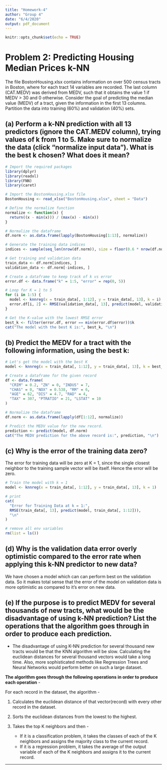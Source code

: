 ```yaml
---
title: "Homework-4"
author: "Group 4"
date: "6/4/2020"
output: pdf_document
---
```


```r
knitr::opts_chunk$set(echo = TRUE)
```

# Problem 2: Predicting Housing Median Prices k-NN

The file BostonHousing.xlsx contains information on over 500 census tracts in
Boston, where for each tract 14 variables are recorded. The last column (CAT.MEDV)
was derived from MEDV, such that it obtains the value 1 if MEDV > 30 and 0 otherwise.
Consider the goal of predicting the median value (MEDV) of a tract, given the
information in the first 13 columns. Partition the data into training (60%) and validation
(40%) sets.


## (a) Perform a k-NN prediction with all 13 predictors (ignore the CAT.MEDV column), trying values of k from 1 to 5. Make sure to normalize the data (click "normalize input data"). What is the best k chosen? What does it mean?
``` r

# Import the required packages
library(dplyr)
library(readxl)
library(FNN)
library(caret)

# Import the BostonHousing.xlsx file
BostonHousing <- read_xlsx("BostonHousing.xlsx", sheet = "Data")

# Define the normalize function
normalize <- function(x) {
  return((x - min(x))) / (max(x) - min(x))
}

# Normalize the dataframe
df.norm <- as.data.frame(lapply(BostonHousing[1:13], normalize))

# Generate the training data indices
indices <- sample(seq_len(nrow(df.norm)), size = floor(0.6 * nrow(df.norm)))

# Get training and validation data 
train_data <- df.norm[indices, ]
validation_data <- df.norm[-indices, ]

# Create a dataframe to keep track of k vs error
error.df <- data.frame("k" = 1:5, "error" = rep(0, 5))

# Loop for K = 1 to 5
for (i in 1:5) {
  model <- knnreg(x = train_data[, 1:12], y = train_data[, 13], k = i)
  error.df[i, 2] <- RMSE(validation_data[, 13], predict(model, validation_data[, 1:12]))
}

# Get the K-value with the lowest RMSE error
best_k <- filter(error.df, error == min(error.df$error))$k
cat("The model with the best K is:", best_k, "\n")
```

## (b) Predict the MEDV for a tract with the following information, using the best k:

``` r

# Let's get the model with the best K
model <- knnreg(x = train_data[, 1:12], y = train_data[, 13], k = best_k)

# Create a dataframe for the given record
df <- data.frame(
  "CRIM" = 0.2, "ZN" = 0, "INDUS" = 7,
  "CHAS" = 0, "NOX" = 0.538, "RM" = 6,
  "AGE" = 62, "DIS" = 4.7, "RAD" = 4,
  "TAX" = 307, "PTRATIO" = 21, "LSTAT" = 10
)

# Normalize the dataframe
df.norm <- as.data.frame(lapply(df[1:12], normalize))

# Predict the MEDV value for the new record.
prediction <- predict(model, df.norm)
cat("The MEDV prediction for the above record is:", prediction, "\n")
```

## (c) Why is the error of the training data zero?

The error for training data will be zero at K = 1, since the single closest neighbor to the training sample vector will be itself. Hence the error will be zero.

``` r
# Train the model with k = 1
model <- knnreg(x = train_data[, 1:12], y = train_data[, 13], k = 1)

# print
cat(
  "Error for Training Data at k = 1:",
  RMSE(train_data[, 13], predict(model, train_data[, 1:12])),
  "\n"
)

# remove all env variables
rm(list = ls())
```

## (d) Why is the validation data error overly optimistic compared to the error rate when applying this k-NN predictor to new data?

We have chosen a model which can can perform best on the validation data. So it makes total sense that the error of the model on validation data is more optimistic as compared to it's error on new data.

## (e) If the purpose is to predict MEDV for several thousands of new tracts, what would be the disadvantage of using k-NN prediction? List the operations that the algorithm goes through in order to produce each prediction.

- The disadvantage of using K-NN prediction for several thousand new tracts would be that the KNN algorithm will be slow. Calculating the euclidean distances for several thousand vectors would take a long time. Also, more sophisticated methods like Regression Trees and Neural Networks would perform better on such a large dataset.

**The algorithm goes through the following operations in order to produce each operation** -

For each record in the dataset, the algorithm - 

1. Calculates the euclidean distance of that vector(record) with every other record in the dataset.

2. Sorts the euclidean distances from the lowest to the highest.

3. Takes the top K neighbors and then -
   - If it is a classification problem, it takes the classes of each of the K neighbors and assigns the majority class to the current record.
   - If it is a regression problem, it takes the average of the output variable of each of the K neighbors and assigns it to the current record.
   
---
